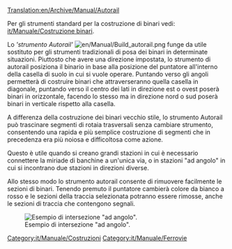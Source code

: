 [[Translation:en/Archive/Manual/Autorail]]

Per gli strumenti standard per la costruzione di binari vedi: [[it/Manuale/Costruzione binari]].

Lo '''strumento Autorail' '' [[File:en/Manual/Build autorail.png]] funge da utile sostituto per gli strumenti tradizionali di posa dei binari in determinate situazioni. Piuttosto che avere una direzione impostata, lo strumento di autorail posiziona il binario in base alla posizione del puntatore all'interno della casella di suolo in cui si vuole operare. Puntando verso gli angoli permetterà di costruire binari che attraverseranno quella casella in diagonale, puntando verso il centro dei lati in direzione est o ovest poserà binari in orizzontale, facendo lo stesso ma in direzione nord o sud poserà binari in verticale rispetto alla casella.

A differenza della costruzione dei binari vecchio stile, lo strumento Autorail può trascinare segmenti di rotaia trasversali senza cambiare strumento, consentendo una rapida e più semplice costruzione di segmenti che in precedenza era più noiosa e difficoltosa come azione.

Questo è utile quando si creano grandi stazioni in cui è necessario connettere la miriade di banchine a un'unica via, o in stazioni "ad angolo" in cui si incontrano due stazioni in direzioni diverse.

Allo stesso modo lo strumento autorail consente di rimuovere facilmente le sezioni di binari. Tenendo premuto {{en/Keypress|ctrl}} il puntatore cambierà colore da bianco a rosso e le sezioni della traccia selezionata potranno essere rimosse, anche le sezioni di traccia che contengono segnali.

[[File:en/Archive/Manual/Corner station.png|center|frame|Esempio di intersezione "ad angolo".]]


[[Category:it/Manuale/Costruzioni]]
[[Category:it/Manuale/Ferrovie]]